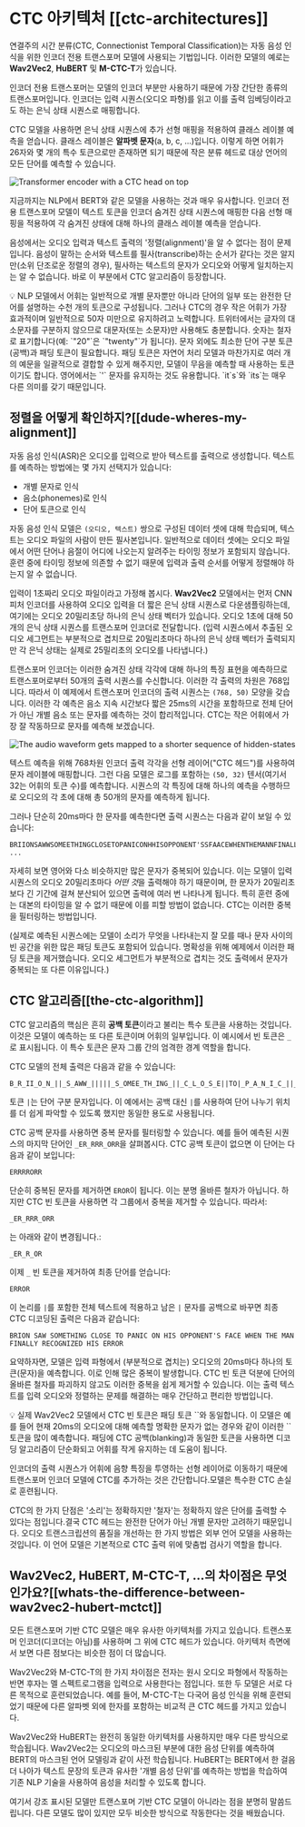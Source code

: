# CTC 아키텍처 [[ctc-architectures]]

연결주의 시간 분류(CTC, Connectionist Temporal Classification)는 자동 음성 인식을 위한 인코더 전용 트랜스포머 모델에 사용되는 기법입니다. 이러한 모델의 예로는 **Wav2Vec2**, **HuBERT** 및 **M-CTC-T**가 있습니다.

인코더 전용 트랜스포머는 모델의 인코더 부분만 사용하기 때문에 가장 간단한 종류의 트랜스포머입니다. 인코더는 입력 시퀀스(오디오 파형)를 읽고 이를 출력 임베딩이라고도 하는 은닉 상태 시퀀스로 매핑합니다.

CTC 모델을 사용하면 은닉 상태 시퀀스에 추가 선형 매핑을 적용하여 클래스 레이블 예측을 얻습니다. 클래스 레이블은 **알파벳 문자**(a, b, c, ...)입니다. 이렇게 하면 어휘가 26자와 몇 개의 특수 토큰으로만 존재하면 되기 때문에 작은 분류 헤드로 대상 언어의 모든 단어를 예측할 수 있습니다.

<div class="flex justify-center">
    <img src="https://huggingface.co/datasets/huggingface-course/audio-course-images/resolve/main/wav2vec2-ctc.png" alt="Transformer encoder with a CTC head on top">
</div>

지금까지는 NLP에서 BERT와 같은 모델을 사용하는 것과 매우 유사합니다. 인코더 전용 트랜스포머 모델이 텍스트 토큰을 인코더 숨겨진 상태 시퀀스에 매핑한 다음 선형 매핑을 적용하여 각 숨겨진 상태에 대해 하나의 클래스 레이블 예측을 얻습니다.

음성에서는 오디오 입력과 텍스트 출력의 '정렬(alignment)'을 알 수 없다는 점이 문제입니다. 음성이 말하는 순서와 텍스트를 필사(transcribe)하는 순서가 같다는 것은 알지만(소위 단조로운 정렬의 경우), 필사하는 텍스트의 문자가 오디오와 어떻게 일치하는지는 알 수 없습니다. 바로 이 부분에서 CTC 알고리즘이 등장합니다.

<Tip>
💡 NLP 모델에서 어휘는 일반적으로 개별 문자뿐만 아니라 단어의 일부 또는 완전한 단어를 설명하는 수천 개의 토큰으로 구성됩니다. 그러나 CTC의 경우 작은 어휘가 가장 효과적이며 일반적으로 50자 미만으로 유지하려고 노력합니다. 트위터에서는 글자의 대소문자를 구분하지 않으므로 대문자(또는 소문자)만 사용해도 충분합니다. 숫자는 철자로 표기합니다(예: `"20"`은 `"twenty"`가 됩니다). 문자 외에도 최소한 단어 구분 토큰(공백)과 패딩 토큰이 필요합니다. 패딩 토큰은 자연어 처리 모델과 마찬가지로 여러 개의 예문을 일괄적으로 결합할 수 있게 해주지만, 모델이 무음을 예측할 때 사용하는 토큰이기도 합니다. 영어에서는 `'` 문자를 유지하는 것도 유용합니다. `it`s`와 `its`는 매우 다른 의미를 갖기 때문입니다.
</Tip>

## 정렬을 어떻게 확인하지?[[dude-wheres-my-alignment]]

자동 음성 인식(ASR)은 오디오를 입력으로 받아 텍스트를 출력으로 생성합니다. 텍스트를 예측하는 방법에는 몇 가지 선택지가 있습니다:

- 개별 문자로 인식
- 음소(phonemes)로 인식
- 단어 토큰으로 인식

자동 음성 인식 모델은 `(오디오, 텍스트)` 쌍으로 구성된 데이터 셋에 대해 학습되며, 텍스트는 오디오 파일의 사람이 만든 필사본입니다. 일반적으로 데이터 셋에는 오디오 파일에서 어떤 단어나 음절이 어디에 나오는지 알려주는 타이밍 정보가 포함되지 않습니다. 훈련 중에 타이밍 정보에 의존할 수 없기 때문에 입력과 출력 순서를 어떻게 정렬해야 하는지 알 수 없습니다.

입력이 1초짜리 오디오 파일이라고 가정해 봅시다. **Wav2Vec2** 모델에서는 먼저 CNN 피처 인코더를 사용하여 오디오 입력을 더 짧은 은닉 상태 시퀀스로 다운샘플링하는데, 여기에는 오디오 20밀리초당 하나의 은닉 상태 벡터가 있습니다. 오디오 1초에 대해 50개의 은닉 상태 시퀀스를 트랜스포머 인코더로 전달합니다.  (입력 시퀀스에서 추출된 오디오 세그먼트는 부분적으로 겹치므로 20밀리초마다 하나의 은닉 상태 벡터가 출력되지만 각 은닉 상태는 실제로 25밀리초의 오디오를 나타냅니다.)

트랜스포머 인코더는 이러한 숨겨진 상태 각각에 대해 하나의 특징 표현을 예측하므로 트랜스포머로부터 50개의 출력 시퀀스를 수신합니다. 이러한 각 출력의 차원은 768입니다. 따라서 이 예제에서 트랜스포머 인코더의 출력 시퀀스는 `(768, 50)` 모양을 갖습니다. 이러한 각 예측은 음소 지속 시간보다 짧은 25ms의 시간을 포함하므로 전체 단어가 아닌 개별 음소 또는 문자를 예측하는 것이 합리적입니다. CTC는 작은 어휘에서 가장 잘 작동하므로 문자를 예측해 보겠습니다.

<div class="flex justify-center">
    <img src="https://huggingface.co/datasets/huggingface-course/audio-course-images/resolve/main/cnn-feature-encoder.png" alt="The audio waveform gets mapped to a shorter sequence of hidden-states">
</div>

텍스트 예측을 위해 768차원 인코더 출력 각각을 선형 레이어("CTC 헤드")를 사용하여 문자 레이블에 매핑합니다. 그런 다음 모델은 로그를 포함하는 `(50, 32)` 텐서(여기서 32는 어휘의 토큰 수)를 예측합니다. 시퀀스의 각 특징에 대해 하나의 예측을 수행하므로 오디오의 각 초에 대해 총 50개의 문자를 예측하게 됩니다.

그러나 단순히 20ms마다 한 문자를 예측한다면 출력 시퀀스는 다음과 같이 보일 수 있습니다:

```text
BRIIONSAWWSOMEETHINGCLOSETOPANICONHHISOPPONENT'SSFAACEWHENTHEMANNFINALLLYRREECOGGNNIIZEDHHISSERRRRORR ...
```

자세히 보면 영어와 다소 비슷하지만 많은 문자가 중복되어 있습니다. 이는 모델이 입력 시퀀스의 오디오 20밀리초마다 *어떤 것*을 출력해야 하기 때문이며, 한 문자가 20밀리초보다 긴 기간에 걸쳐 분산되어 있으면 출력에 여러 번 나타나게 됩니다. 특히 훈련 중에는 대본의 타이밍을 알 수 없기 때문에 이를 피할 방법이 없습니다. CTC는 이러한 중복을 필터링하는 방법입니다.

(실제로 예측된 시퀀스에는 모델이 소리가 무엇을 나타내는지 잘 모를 때나 문자 사이의 빈 공간을 위한 많은 패딩 토큰도 포함되어 있습니다. 명확성을 위해 예제에서 이러한 패딩 토큰을 제거했습니다. 오디오 세그먼트가 부분적으로 겹치는 것도 출력에서 문자가 중복되는 또 다른 이유입니다.)

## CTC 알고리즘[[the-ctc-algorithm]]

CTC 알고리즘의 핵심은 흔히 **공백 토큰**이라고 불리는 특수 토큰을 사용하는 것입니다. 이것은 모델이 예측하는 또 다른 토큰이며 어휘의 일부입니다. 이 예시에서 빈 토큰은 `_`로 표시됩니다. 이 특수 토큰은 문자 그룹 간의 엄격한 경계 역할을 합니다.

CTC 모델의 전체 출력은 다음과 같을 수 있습니다:

```text
B_R_II_O_N_||_S_AWW_|||||_S_OMEE_TH_ING_||_C_L_O_S_E||TO|_P_A_N_I_C_||_ON||HHI_S||_OP_P_O_N_EN_T_'SS||_F_AA_C_E||_W_H_EN||THE||M_A_NN_||||_F_I_N_AL_LL_Y||||_RREE_C_O_GG_NN_II_Z_ED|||HHISS|||_ER_RRR_ORR||||
```

토큰 `|`는 단어 구분 문자입니다. 이 예에서는 공백 대신 `|`를 사용하여 단어 나누기 위치를 더 쉽게 파악할 수 있도록 했지만 동일한 용도로 사용됩니다.

CTC 공백 문자를 사용하면 중복 문자를 필터링할 수 있습니다. 예를 들어 예측된 시퀀스의 마지막 단어인 `_ER_RRR_ORR`을 살펴봅시다. CTC 공백 토큰이 없으면 이 단어는 다음과 같이 보입니다:

```text
ERRRRORR
```

단순히 중복된 문자를 제거하면 `EROR`이 됩니다. 이는 분명 올바른 철자가 아닙니다. 하지만 CTC 빈 토큰을 사용하면 각 그룹에서 중복을 제거할 수 있습니다. 따라서:

```text
_ER_RRR_ORR
```

는 아래와 같이 변경됩니다.:

```text
_ER_R_OR
```

이제 `_` 빈 토큰을 제거하여 최종 단어를 얻습니다:

```text
ERROR
```

이 논리를 `|`를 포함한 전체 텍스트에 적용하고 남은 `|` 문자를 공백으로 바꾸면 최종 CTC 디코딩된 출력은 다음과 같습니다:

```text
BRION SAW SOMETHING CLOSE TO PANIC ON HIS OPPONENT'S FACE WHEN THE MAN FINALLY RECOGNIZED HIS ERROR
```

요약하자면, 모델은 입력 파형에서 (부분적으로 겹치는) 오디오의 20ms마다 하나의 토큰(문자)을 예측합니다. 이로 인해 많은 중복이 발생합니다. CTC 빈 토큰 덕분에 단어의 올바른 철자를 파괴하지 않고도 이러한 중복을 쉽게 제거할 수 있습니다. 이는 출력 텍스트를 입력 오디오와 정렬하는 문제를 해결하는 매우 간단하고 편리한 방법입니다.

<Tip>
💡 실제 Wav2Vec2 모델에서 CTC 빈 토큰은 패딩 토큰 `<pad>`와 동일합니다. 이 모델은 예를 들어 현재 20ms의 오디오에 대해 예측할 명확한 문자가 없는 경우와 같이 이러한 `<pad>` 토큰을 많이 예측합니다. 패딩에 CTC 공백(blanking)과 동일한 토큰을 사용하면 디코딩 알고리즘이 단순화되고 어휘를 작게 유지하는 데 도움이 됩니다.
</Tip>

인코더의 출력 시퀀스가 어휘에 음향 특징을 투영하는 선형 레이어로 이동하기 때문에 트랜스포머 인코더 모델에 CTC를 추가하는 것은 간단합니다.모델은 특수한 CTC 손실로 훈련됩니다.

CTC의 한 가지 단점은 '소리'는 정확하지만 '철자'는 정확하지 않은 단어를 출력할 수 있다는 점입니다.결국 CTC 헤드는 완전한 단어가 아닌 개별 문자만 고려하기 때문입니다. 오디오 트랜스크립션의 품질을 개선하는 한 가지 방법은 외부 언어 모델을 사용하는 것입니다. 이 언어 모델은 기본적으로 CTC 출력 위에 맞춤법 검사기 역할을 합니다.

## Wav2Vec2, HuBERT, M-CTC-T, ...의 차이점은 무엇인가요?[[whats-the-difference-between-wav2vec2-hubert-mctct]]

모든 트랜스포머 기반 CTC 모델은 매우 유사한 아키텍처를 가지고 있습니다. 트랜스포머 인코더(디코더는 아님)를 사용하며 그 위에 CTC 헤드가 있습니다. 아키텍처 측면에서 보면 다른 점보다는 비슷한 점이 더 많습니다.

Wav2Vec2와 M-CTC-T의 한 가지 차이점은 전자는 원시 오디오 파형에서 작동하는 반면 후자는 멜 스펙트로그램을 입력으로 사용한다는 점입니다. 또한 두 모델은 서로 다른 목적으로 훈련되었습니다. 예를 들어, M-CTC-T는 다국어 음성 인식을 위해 훈련되었기 때문에 다른 알파벳 외에 한자를 포함하는 비교적 큰 CTC 헤드를 가지고 있습니다.

Wav2Vec2와 HuBERT는 완전히 동일한 아키텍처를 사용하지만 매우 다른 방식으로 학습됩니다. Wav2Vec2는 오디오의 마스크된 부분에 대한 음성 단위를 예측하여 BERT의 마스크된 언어 모델링과 같이 사전 학습됩니다. HuBERT는 BERT에서 한 걸음 더 나아가 텍스트 문장의 토큰과 유사한 '개별 음성 단위'를 예측하는 방법을 학습하여 기존 NLP 기술을 사용하여 음성을 처리할 수 있도록 합니다.

여기서 강조 표시된 모델만 트랜스포머 기반 CTC 모델이 아니라는 점을 분명히 말씀드립니다. 다른 모델도 많이 있지만 모두 비슷한 방식으로 작동한다는 것을 배웠습니다.
